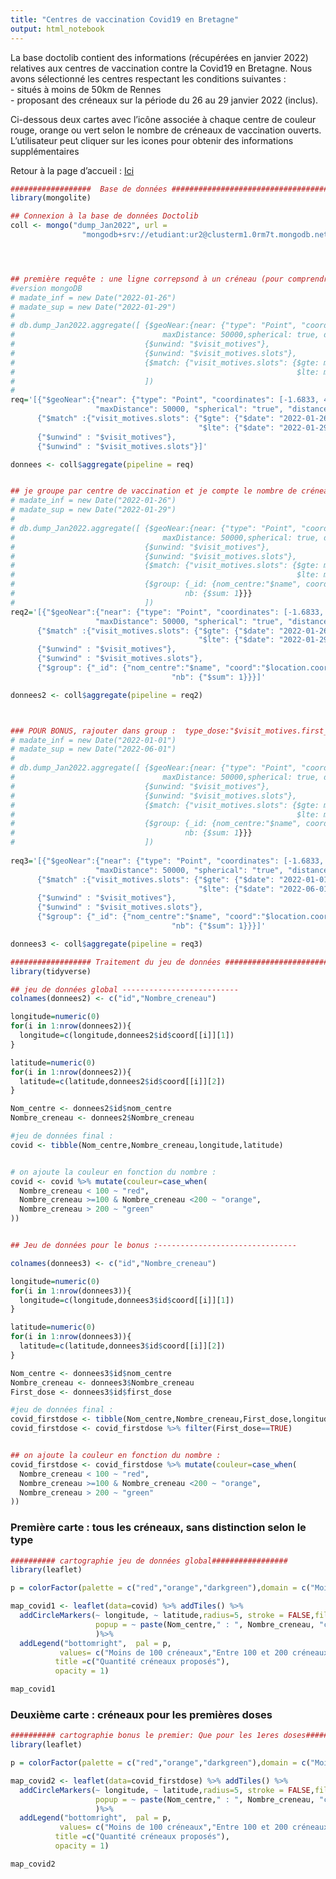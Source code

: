 ```yaml
---
title: "Centres de vaccination Covid19 en Bretagne"
output: html_notebook
---
```


La base doctolib contient des informations (récupérées en janvier 2022) relatives aux centres de vaccination contre la Covid19 en Bretagne.
Nous avons sélectionné les centres respectant les conditions suivantes :  
- situés à moins de 50km de Rennes   
- proposant des créneaux sur la période du 26 au 29 janvier 2022 (inclus).

Ci-dessous deux cartes avec l’icône associée à chaque centre de couleur rouge, orange ou vert selon le nombre de créneaux de vaccination ouverts.   
L'utilisateur peut cliquer sur les icones pour obtenir des informations supplémentaires

Retour à la page d'accueil : 
[Ici](../sommaire.html)

```r
##################  Base de données ####################################
library(mongolite)

## Connexion à la base de données Doctolib
coll <- mongo("dump_Jan2022", url =
                "mongodb+srv://etudiant:ur2@clusterm1.0rm7t.mongodb.net/doctolib")




## première requête : une ligne correpsond à un créneau (pour comprendre le fonctionnement de la base)---------------------------
#version mongoDB
# madate_inf = new Date("2022-01-26")
# madate_sup = new Date("2022-01-29")
#         
# db.dump_Jan2022.aggregate([ {$geoNear:{near: {"type": "Point", "coordinates": [-1.6833, 48.0833]},
#                                 maxDistance: 50000,spherical: true, distanceField: "dist"}},
#                             {$unwind: "$visit_motives"},
#                             {$unwind: "$visit_motives.slots"},
#                             {$match: {"visit_motives.slots": {$gte: madate_inf,
#                                                               $lte: madate_sup}} }
#                             ])
# 
req='[{"$geoNear":{"near": {"type": "Point", "coordinates": [-1.6833, 48.0833]},
                   "maxDistance": 50000, "spherical": "true", "distanceField": "dist"}},
      {"$match" :{"visit_motives.slots": {"$gte": {"$date": "2022-01-26T00:00:00Z"}, 
                                          "$lte": {"$date": "2022-01-29T00:00:00Z"}}}},
      {"$unwind" : "$visit_motives"},
      {"$unwind" : "$visit_motives.slots"}]'

donnees <- coll$aggregate(pipeline = req)


## je groupe par centre de vaccination et je compte le nombre de créneaux ouverts-------------------------------------
# madate_inf = new Date("2022-01-26")
# madate_sup = new Date("2022-01-29")
#         
# db.dump_Jan2022.aggregate([ {$geoNear:{near: {"type": "Point", "coordinates": [-1.6833, 48.0833]},
#                                 maxDistance: 50000,spherical: true, distanceField: "dist"}},
#                             {$unwind: "$visit_motives"},
#                             {$unwind: "$visit_motives.slots"},
#                             {$match: {"visit_motives.slots": {$gte: madate_inf,
#                                                               $lte: madate_sup}}},
#                             {$group: {_id: {nom_centre:"$name", coord:"$location.coordinates"}, 
#                                      nb: {$sum: 1}}}
#                             ])
req2='[{"$geoNear":{"near": {"type": "Point", "coordinates": [-1.6833, 48.0833]},
                   "maxDistance": 50000, "spherical": "true", "distanceField": "dist"}},
      {"$match" :{"visit_motives.slots": {"$gte": {"$date": "2022-01-26T00:00:00Z"}, 
                                          "$lte": {"$date": "2022-01-29T00:00:00Z"}}}},
      {"$unwind" : "$visit_motives"},
      {"$unwind" : "$visit_motives.slots"},
      {"$group": {"_id": {"nom_centre":"$name", "coord":"$location.coordinates"}, 
                                    "nb": {"$sum": 1}}}]'

donnees2 <- coll$aggregate(pipeline = req2)



### POUR BONUS, rajouter dans group :  type_dose:"$visit_motives.first_shot_motive"----------------------
# madate_inf = new Date("2022-01-01")
# madate_sup = new Date("2022-06-01")
#         
# db.dump_Jan2022.aggregate([ {$geoNear:{near: {"type": "Point", "coordinates": [-1.6833, 48.0833]},
#                                 maxDistance: 50000,spherical: true, distanceField: "dist"}},
#                             {$unwind: "$visit_motives"},
#                             {$unwind: "$visit_motives.slots"},
#                             {$match: {"visit_motives.slots": {$gte: madate_inf,
#                                                               $lte: madate_sup}}},
#                             {$group: {_id: {nom_centre:"$name", coord:"$location.coordinates",type_dose:"$visit_motives.first_shot_motive"}, 
#                                      nb: {$sum: 1}}}
#                             ])
             
req3='[{"$geoNear":{"near": {"type": "Point", "coordinates": [-1.6833, 48.0833]},
                   "maxDistance": 50000, "spherical": "true", "distanceField": "dist"}},
      {"$match" :{"visit_motives.slots": {"$gte": {"$date": "2022-01-01T00:00:00Z"}, 
                                          "$lte": {"$date": "2022-06-01T00:00:00Z"}}}},
      {"$unwind" : "$visit_motives"},
      {"$unwind" : "$visit_motives.slots"},
      {"$group": {"_id": {"nom_centre":"$name", "coord":"$location.coordinates", "first_dose":"$visit_motives.first_shot_motive"}, 
                                    "nb": {"$sum": 1}}}]'

donnees3 <- coll$aggregate(pipeline = req3)


```



```r
################## Traitement du jeu de données ###########################
library(tidyverse)

## jeu de données global --------------------------
colnames(donnees2) <- c("id","Nombre_creneau")

longitude=numeric(0)
for(i in 1:nrow(donnees2)){
  longitude=c(longitude,donnees2$id$coord[[i]][1])
}

latitude=numeric(0)
for(i in 1:nrow(donnees2)){
  latitude=c(latitude,donnees2$id$coord[[i]][2])
}

Nom_centre <- donnees2$id$nom_centre
Nombre_creneau <- donnees2$Nombre_creneau

#jeu de données final :
covid <- tibble(Nom_centre,Nombre_creneau,longitude,latitude)


# on ajoute la couleur en fonction du nombre :
covid <- covid %>% mutate(couleur=case_when(
  Nombre_creneau < 100 ~ "red",
  Nombre_creneau >=100 & Nombre_creneau <200 ~ "orange",
  Nombre_creneau > 200 ~ "green"
))


## Jeu de données pour le bonus :-------------------------------

colnames(donnees3) <- c("id","Nombre_creneau")

longitude=numeric(0)
for(i in 1:nrow(donnees3)){
  longitude=c(longitude,donnees3$id$coord[[i]][1])
}

latitude=numeric(0)
for(i in 1:nrow(donnees3)){
  latitude=c(latitude,donnees3$id$coord[[i]][2])
}

Nom_centre <- donnees3$id$nom_centre
Nombre_creneau <- donnees3$Nombre_creneau
First_dose <- donnees3$id$first_dose

#jeu de données final :
covid_firstdose <- tibble(Nom_centre,Nombre_creneau,First_dose,longitude,latitude)
covid_firstdose <- covid_firstdose %>% filter(First_dose==TRUE) 


## on ajoute la couleur en fonction du nombre :
covid_firstdose <- covid_firstdose %>% mutate(couleur=case_when(
  Nombre_creneau < 100 ~ "red",
  Nombre_creneau >=100 & Nombre_creneau <200 ~ "orange",
  Nombre_creneau > 200 ~ "green"
))
```


### Première carte : tous les créneaux, sans distinction selon le type

```r
########## cartographie jeu de données global#################
library(leaflet)

p = colorFactor(palette = c("red","orange","darkgreen"),domain = c("Moins de 100 créneaux","Entre 100 et 200 créneaux","Plus de 200 créneaux"),ordered = T)

map_covid1 <- leaflet(data=covid) %>% addTiles() %>% 
  addCircleMarkers(~ longitude, ~ latitude,radius=5, stroke = FALSE,fillOpacity = 0.8, color=~couleur,
                   popup = ~ paste(Nom_centre," : ", Nombre_creneau, "créneaux ouverts")
                   )%>% 
  addLegend("bottomright",  pal = p, 
           values= c("Moins de 100 créneaux","Entre 100 et 200 créneaux","Plus de 200 créneaux"),
          title =c("Quantité créneaux proposés"),
          opacity = 1)

map_covid1
```

### Deuxième carte : créneaux pour les premières doses 

```r
########## cartographie bonus le premier: Que pour les 1eres doses#################
library(leaflet)

p = colorFactor(palette = c("red","orange","darkgreen"),domain = c("Moins de 100 créneaux","Entre 100 et 200 créneaux","Plus de 200 créneaux"),ordered = T)

map_covid2 <- leaflet(data=covid_firstdose) %>% addTiles() %>% 
  addCircleMarkers(~ longitude, ~ latitude,radius=5, stroke = FALSE,fillOpacity = 0.8, color=~couleur,
                   popup = ~ paste(Nom_centre," : ", Nombre_creneau, "créneaux ouverts")
                   )%>% 
  addLegend("bottomright",  pal = p, 
           values= c("Moins de 100 créneaux","Entre 100 et 200 créneaux","Plus de 200 créneaux"),
          title =c("Quantité créneaux proposés"),
          opacity = 1)

map_covid2
```




















